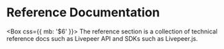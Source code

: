 
# Reference Documentation

<Box css={{ mb: '$6' }}>
  The reference section is a collection of technical reference docs such as
  Livepeer API and SDKs such as Livepeer.js.
</Box>
<Cards num={3}>
  <Card
    title="Livepeer.js"
    description="test"
    icon="🧰"
    href="/guides/developing/quickstart"
  />
  <Card
    title="API Reference"
    description="test"
    icon="📜"
    href="/guides/developing/quickstart"
  />
  <Card
    title="Livepeer Subgraph"
    description="test"
    icon="🧑‍🚀"
    href="/guides/developing/quickstart"
  />
  <Card
    title="Support Matrix"
    description="test"
    icon="📜"
    href="/guides/developing/quickstart"
  />
  <Card
    title="Sample Applications"
    description="test"
    icon="📱"
    href="/guides/developing/quickstart"
  />
</Cards>
